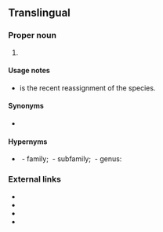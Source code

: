 ==Translingual==
{{rfi}}
===Proper noun===
{{taxoninfl|head=[[Philautus]] {{epilang|steineri||mul}}|i=1|g=m}}

# {{taxon|species|genus|Philautus|{{vern|Steiner's bubble-net frog}}, a [[tree frog]] [[endemic]] to [[Sri Lanka]]}}

====Usage notes====
* {{taxlink|Pseudophilautus steineri|species}} is the recent reassignment of the species.

====Synonyms====
* {{sense|species}} {{taxlink|Pseudophilautus steineri|species}}

====Hypernyms====
* {{sense|species}} ''{{taxlink|Rhacophoridae|family}}''&nbsp;- family; ''{{taxlink|Rhacophorinae|subfamily}}''&nbsp;- subfamily; {{taxlink|Philautus|genus}}&nbsp;- genus: 

===External links===
* {{pedia}}
* {{specieslite}}
* {{comcatlite}}
* {{R:ITIS|775296}}